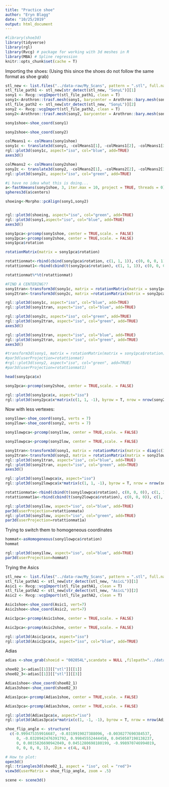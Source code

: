 ```yaml
---
title: "Practice shoe"
author: "Eryn Blagg"
date: "10/25/2019"
output: html_document
---
```




```r
#library(shoe3d)
library(tidyverse)
library(rgl)
library(Rvcg) # package for working with 3d meshes in R
library(MBA) # Spline regression
knitr::opts_chunk$set(cache = T)
```

Importing the shoes: (Using this since the shoes do not follow the same format as shoe grab)
```r
stl_new <- list.files("../data-raw/My_Scans", pattern = ".stl", full.names = T)
stl_file_path1 <- stl_new[str_detect(stl_new, "SonyL")][1]
sony1 <- Rvcg::vcgImport(stl_file_path1, clean = T)
sony1<-Arothron::trasf.mesh(sony1, barycenter = Arothron::bary.mesh(sony1))
stl_file_path2 <- stl_new[str_detect(stl_new, "SonyL")][2]
sony2 <- Rvcg::vcgImport(stl_file_path2, clean = T)
sony2<-Arothron::trasf.mesh(sony2, barycenter = Arothron::bary.mesh(sony2))
```




```r

sony1shoe<-shoe_coord(sony1)

sony2shoe<-shoe_coord(sony2)
```

```r
colMeans1 <- colMeans(sony1shoe)
sony1c <- translate3d(sony1, -colMeans1[1], -colMeans1[2], -colMeans1[3])
rgl::plot3d(sony1c, aspect="iso", col="blue", add=TRUE)
axes3d()

colMeans2 <- colMeans(sony2shoe)
sony2c <- translate3d(sony2, -colMeans2[1], -colMeans2[2], -colMeans2[3])
rgl::plot3d(sony2c, aspect="iso", col="green", add=TRUE)

```

```r

#i have no idea what this is doing... 
a<-fastKmeans(sony1shoe, 3, iter.max = 10, project = TRUE, threads = 0)
spheres3d(a$centers)
```


```r
shoeing<-Morpho::pcAlign(sony1,sony2)
```

```r

```


```r
rgl::plot3d(shoeing, aspect="iso", col="green", add=TRUE)
rgl::plot3d(sony1,aspect="iso", col="blue", add=TRUE)
axes3d()
```




```r
sony1pca<-prcomp(sony1shoe, center = TRUE,scale. = FALSE)
sony2pca<-prcomp(sony2shoe, center = TRUE,scale. = FALSE)
sony1pca$rotation


```

```r
rotationMatrix(matrix = sony1pca$rotation)
```







```r
rotattionmat<-rbind(cbind(sony1pca$rotation, c(1, 1, 1)), c(0, 0, 0, 1))
rotattionmat1<-rbind(cbind(t(sony2pca$rotation), c(1, 1, 1)), c(0, 0, 0, 1))
```


```r
rotattionmat%*%t(rotattionmat)
```




```r
#FIND A CENTERING??
sony1tran<-transform3d(sony1c, matrix = rotationMatrix(matrix = sony1pca$rotation))
sony2tran<-transform3d(sony2c, matrix =rotationMatrix(matrix = sony2pca$rotation))

rgl::plot3d(sony1c, aspect="iso", col="blue", add=TRUE)
rgl::plot3d(sony1tran, aspect="iso", col="blue", add=TRUE)

rgl::plot3d(sony2c, aspect="iso", col="green", add=TRUE)
rgl::plot3d(sony2tran, aspect="iso", col="green", add=TRUE)
axes3d()

rgl::plot3d(sony1tran, aspect="iso", col="blue", add=TRUE)
rgl::plot3d(sony2tran, aspect="iso", col="green", add=TRUE)
axes3d()

#transform3d(sony1, matrix = rotationMatrix(matrix = sony1pca$rotation))
#par3d(userProjection=rotattionmat)
#rgl::plot3d(sony2, aspect="iso", col="green", add=TRUE)
#par3d(userProjection=rotattionmat1)
```




```r
head(sony1pca$x)
```


```r
sony2pca<-prcomp(sony2shoe, center = TRUE,scale. = FALSE)
```

```r
rgl::plot3d(sony1pca$x, aspect="iso")
rgl::plot3d(sony2pca$x*matrix(c(1, 1, -1), byrow = T, nrow = nrow(sony2pca$x), ncol = 3), aspect="iso", col="blue", add=TRUE)
```


Now with less vertexes: 
```r

sony1low<-shoe_coord(sony1, verts = 7)
sony2low<-shoe_coord(sony2, verts = 7)
```


                                                
```r
sony1lowpca<-prcomp(sony1low, center = TRUE,scale. = FALSE)
```



```r
sony2lowpca<-prcomp(sony2low, center = TRUE,scale. = FALSE)
```

```r
sony1tran<-transform3d(sony1, matrix = rotationMatrix(matrix = diag(c(1,-1,1)) %*% sony1lowpca$rotation))
sony2tran<-transform3d(sony2, matrix = rotationMatrix(matrix = sony2lowpca$rotation))
rgl::plot3d(sony1tran, aspect="iso", col="blue", add=TRUE)
rgl::plot3d(sony2tran, aspect="iso", col="green", add=TRUE)
axes3d()
```









```r
rgl::plot3d(sony1lowpca$x, aspect="iso")
rgl::plot3d(sony2lowpca$x*matrix(c(1, 1, -1), byrow = T, nrow = nrow(sony2lowpca$x), ncol = 3), aspect="iso", col="grey", add=TRUE)
```

```r
rotattionmata<-rbind(cbind(t(sony1lowpca$rotation), c(0, 0, 0)), c(1, 1, 1, 1))
rotattionmat1a<-rbind(cbind(t(sony2lowpca$rotation), c(0, 0, 0)), c(1, 1, 1, 1))
```

```r
rgl::plot3d(sony1low, aspect="iso", col="blue", add=TRUE)
par3d(userProjection=rotattionmata)
rgl::plot3d(sony2low, aspect="iso", col="green", add=TRUE)
par3d(userProjection=rotattionmat1a)
```



Trying to switch them to homogeneous coordinates 



```r
hommat<-asHomogeneous(sony1lowpca$rotation)
hommat
```

```r
rgl::plot3d(sony1low, aspect="iso", col="blue", add=TRUE)
par3d(userProjection=hommat)
```

















Trying the Asics

```r
stl_new <- list.files("../data-raw/My_Scans", pattern = ".stl", full.names = T)
stl_file_pathA1 <- stl_new[str_detect(stl_new, "AsicL")][1]
Asic1 <- Rvcg::vcgImport(stl_file_pathA1, clean = T)
stl_file_pathA2 <- stl_new[str_detect(stl_new, "AsicL")][2]
Asic2 <- Rvcg::vcgImport(stl_file_pathA2, clean = T)
```


```r

Asic1shoe<-shoe_coord(Asic1, vert=7)
Asic2shoe<-shoe_coord(Asic2, vert=7)
```



```r
Asic1pca<-prcomp(Asic1shoe, center = TRUE,scale. = FALSE)
```



```r
Asic2pca<-prcomp(Asic2shoe, center = TRUE,scale. = FALSE)
```

```r
rgl::plot3d(Asic1pca$x, aspect="iso")
rgl::plot3d(Asic2pca$x, aspect="iso", col="blue", add=TRUE)
```














Adias 

```r
adias <-shoe_grab(shoeid = "002054L",scandate = NULL ,filepath="../data-raw")
```

```r
shoe02_1<-adias[[1]][["stl"]][[1]]
shoe02_3<-adias[[1]][["stl"]][[3]]
```


```r
Adias1shoe<-shoe_coord(shoe02_1)
Adias3shoe<-shoe_coord(shoe02_3)
```

```r
Adias1pca<-prcomp(Adias1shoe, center = TRUE,scale. = FALSE)
```



```r
Adias3pca<-prcomp(Adias3shoe, center = TRUE,scale. = FALSE)
```


```r
rgl::plot3d(Adias1pca$x, aspect="iso")
rgl::plot3d(Adias3pca$x*matrix(c(1, -1, -1), byrow = T, nrow = nrow(Adias3pca$x), ncol = 3), aspect="iso", col="grey", add=TRUE)
```


```r
shoe_flip_angle <- structure(
  c(-0.999475359916687, -0.0319919027388096, -0.0030277690384537, 
     0, -0.0320942476391792, 0.99845552444458, 0.0450587198138237, 
     0, 0.0015826690942049, 0.0451280698180199, -0.998970746994019, 
     0, 0, 0, 0, 1), .Dim = c(4L, 4L)) 

# How to plot:
open3d()
rgl::triangles3d(shoe02_1, aspect = "iso", col = "red")+
view3d(userMatrix = shoe_flip_angle, zoom = .5)

scene <- scene3d()
```





